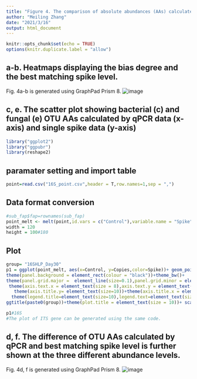 ---
title: "Figure 4. The comparison of absolute abundances (AAs) calculated by qPCR and single spike"
author: "Meiling Zhang"
date: "2021/3/16"
output: html_document
---

```{r setup, include=FALSE}
knitr::opts_chunk$set(echo = TRUE)
options(knitr.duplicate.label = "allow")
```

## a-b. Heatmaps displaying the bias degree and the best matching spike level.
Fig. 4a-b is generated using GraphPad Prism 8.
![image](Fig. 4a-b.jpg)

## c, e. The scatter plot showing bacterial (c) and fungal (e) OTU AAs calculated by qPCR data (x-axis) and single spike data (y-axis)

```{r install,eval=TRUE, include=TRUE, echo = TRUE}
library("ggplot2")
library("ggpubr")
library(reshape2)
```

## paramater setting and import table

```{r parameter, echo = TRUE}
point=read.csv("16S_point.csv",header = T,row.names=1,sep = ",") 
```

## Data format conversion

```{r data, echo = TRUE}
#sub_fap$fap=rownames(sub_fap)
point_melt <- melt(point,id.vars = c("Control"),variable.name = "Spike",value.name = "Copies")
width = 120
height = 100#180
```

## Plot
```{r plot, echo = TRUE}
group= "16SHLP_Day30"
p1 = ggplot(point_melt, aes(x=Control, y=Copies,color=Spike))+ geom_point(size=1,alpha=1)+ labs(x='Log10 QA (qPCR data)',y='Log10 QA (single spike)')+
theme(panel.background = element_rect(colour = "black"))+theme_bw()+
theme(panel.grid.major =  element_line(size=0.1),panel.grid.minor = element_line(size = 0.1))+
 theme(axis.text.x = element_text(size = 8),axis.text.y = element_text(size = 8))+
   theme(axis.title.y= element_text(size=10))+theme(axis.title.x = element_text(size = 10))+
  theme(legend.title=element_text(size=10),legend.text=element_text(size=8))+
ggtitle(paste0(group))+theme(plot.title = element_text(size = 10))+ scale_color_brewer(palette = 'RdYlBu')+scale_y_continuous(limits = c(0, 10))+scale_x_continuous(limits = c(0, 10))

p1#16S
#The plot of ITS gene can be generated using the same code.
```

## d, f. The difference of OTU AAs calculated by qPCR and best matching spike level is further shown at the three different abundance levels.
Fig. 4d, f is generated using GraphPad Prism 8.
![image](Fig. 4d, f.jpg)




